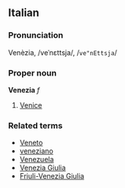 ==Italian==
===Pronunciation===
Venèzia, /veˈnɛttsja/, /<tt>ve"nEttsja</tt>/
===Proper noun===
'''Venezia''' ''f''

# [[Venice]]

===Related terms===
*[[Veneto]]
*[[veneziano]]
*[[Venezuela]]
*[[Venezia Giulia]]
*[[Friuli-Venezia Giulia]]